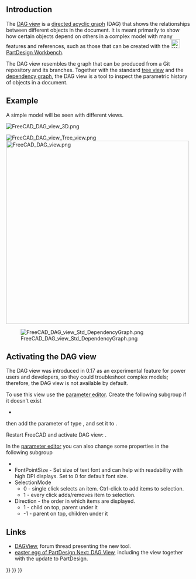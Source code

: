 <languages/>

== Introduction ==

{{TOCright}}

The [[DAG view|DAG view]] is a [https://en.wikipedia.org/wiki/Directed_acyclic_graph directed acyclic graph] (DAG) that shows the relationships between different objects in the document. It is meant primarily to show how certain objects depend on others in a complex model with many features and references, such as those that can be created with the [[Image:Workbench_PartDesign.svg|24px]] [[PartDesign Workbench|PartDesign Workbench]].

The DAG view resembles the graph that can be produced from a Git repository and its branches. Together with the standard [[tree view|tree view]] and the [[Std_DependencyGraph|dependency graph]], the DAG view is a tool to inspect the parametric history of objects in a document.

== Example ==

A simple model will be seen with different views.

[[File:FreeCAD_DAG_view_3D.png]]
{{Caption|Model with 2D and 3D shapes.}}

[[File:FreeCAD_DAG_view_Tree_view.png]] [[File:FreeCAD_DAG_view.png|x500px]]

{{Caption|Left: objects shown in the standard [[tree view|tree view]]. Right: objects shown in the DAG view.}}

[[File:FreeCAD_DAG_view_Std_DependencyGraph.png]]

{{Caption|Relationships between the objects shown in the [[Std_DependencyGraph|dependency graph]].}}

== Activating the DAG view ==

The DAG view was introduced in 0.17 as an experimental feature for power users and developers, so they could troubleshoot complex models; therefore, the DAG view is not available by default.

To use this view use the [[Std DlgParameter|parameter editor]]. Create the following subgroup if it doesn't exist
* {{incode|BaseApp/Preferences/DockWindows/DAGView}}

then add the parameter {{incode|Enabled}} of type {{incode|Boolean}}, and set it to {{TRUE}}.

Restart FreeCAD and activate DAG view: {{MenuCommand|{{StdMenu|[[Std View Menu|View]]}} → Panels → DAG view}}.

In the [[Std DlgParameter|parameter editor]] you can also change some properties in the following subgroup
* {{incode|BaseApp/Preferences/DAGView}}
* FontPointSize - Set size of text font and can help with readability with high DPI displays. Set to 0 for default font size.
* SelectionMode
** 0 - single click selects an item. Ctrl-click to add items to selection. 
** 1 - every click adds/removes item to selection.
* Direction - the order in which items are displayed.
** 1 - child on top, parent under it
** -1 - parent on top, children under it

== Links ==

* [https://forum.freecadweb.org/viewtopic.php?f=20&t=11276 DAGView], forum thread presenting the new tool.
* [https://forum.freecadweb.org/viewtopic.php?t=15375 easter egg of PartDesign Next: DAG View], including the view together with the update to PartDesign.

{{Interface navi{{#translation:}}}}
{{Std Base navi{{#translation:}}}}
{{Userdocnavi{{#translation:}}}}